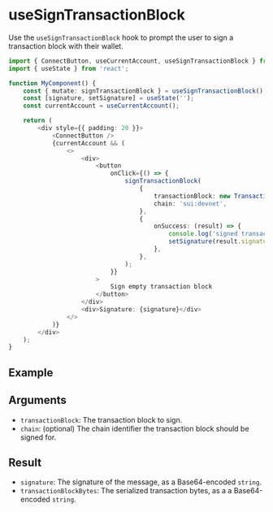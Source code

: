 
# useSignTransactionBlock

Use the `useSignTransactionBlock` hook to prompt the user to sign a transaction block with their
wallet.

```ts
import { ConnectButton, useCurrentAccount, useSignTransactionBlock } from '@mysten/dapp-kit';
import { useState } from 'react';

function MyComponent() {
	const { mutate: signTransactionBlock } = useSignTransactionBlock();
	const [signature, setSignature] = useState('');
	const currentAccount = useCurrentAccount();

	return (
		<div style={{ padding: 20 }}>
			<ConnectButton />
			{currentAccount && (
				<>
					<div>
						<button
							onClick={() => {
								signTransactionBlock(
									{
										transactionBlock: new TransactionBlock(),
										chain: 'sui:devnet',
									},
									{
										onSuccess: (result) => {
											console.log('signed transaction block', result);
											setSignature(result.signature);
										},
									},
								);
							}}
						>
							Sign empty transaction block
						</button>
					</div>
					<div>Signature: {signature}</div>
				</>
			)}
		</div>
	);
}
```

## Example

<UseSignTransactionBlockExample />

## Arguments

- `transactionBlock`: The transaction block to sign.
- `chain`: (optional) The chain identifier the transaction block should be signed for.

## Result

- `signature`: The signature of the message, as a Base64-encoded `string`.
- `transactionBlockBytes`: The serialized transaction bytes, as a a Base64-encoded `string`.
